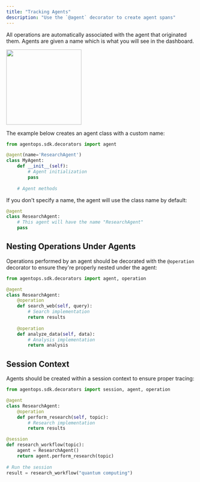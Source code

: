 ```yaml
---
title: "Tracking Agents"
description: "Use the `@agent` decorator to create agent spans"
---
```


All operations are automatically associated with the agent that originated them. Agents are given a name which is what you will see in the dashboard.

<Frame type="glass" caption="This operation is labeled with the name of the Agent that originated it">
  <img height="200" src="/images/agent-name.png" />
</Frame>

The example below creates an agent class with a custom name:

```python
from agentops.sdk.decorators import agent

@agent(name='ResearchAgent')
class MyAgent:
    def __init__(self):
        # Agent initialization
        pass
        
    # Agent methods
```

If you don't specify a name, the agent will use the class name by default:

```python
@agent
class ResearchAgent:
    # This agent will have the name "ResearchAgent"
    pass
```

## Nesting Operations Under Agents

Operations performed by an agent should be decorated with the `@operation` decorator to ensure they're properly nested under the agent:

```python
from agentops.sdk.decorators import agent, operation

@agent
class ResearchAgent:
    @operation
    def search_web(self, query):
        # Search implementation
        return results
        
    @operation
    def analyze_data(self, data):
        # Analysis implementation
        return analysis
```

## Session Context

Agents should be created within a session context to ensure proper tracing:

```python
from agentops.sdk.decorators import session, agent, operation

@agent
class ResearchAgent:
    @operation
    def perform_research(self, topic):
        # Research implementation
        return results

@session
def research_workflow(topic):
    agent = ResearchAgent()
    return agent.perform_research(topic)
    
# Run the session
result = research_workflow("quantum computing")
```